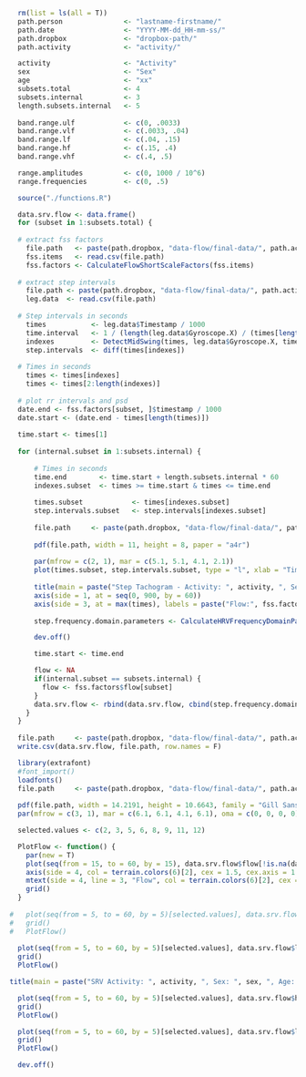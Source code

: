 ```r
  rm(list = ls(all = T))
  path.person               <- "lastname-firstname/"
  path.date                 <- "YYYY-MM-dd_HH-mm-ss/"
  path.dropbox              <- "dropbox-path/"
  path.activity             <- "activity/"

  activity                  <- "Activity"
  sex                       <- "Sex"
  age                       <- "xx"
  subsets.total             <- 4
  subsets.internal          <- 3
  length.subsets.internal   <- 5
  
  band.range.ulf            <- c(0, .0033)
  band.range.vlf            <- c(.0033, .04)
  band.range.lf             <- c(.04, .15)
  band.range.hf             <- c(.15, .4)
  band.range.vhf            <- c(.4, .5)

  range.amplitudes          <- c(0, 1000 / 10^6)
  range.frequencies         <- c(0, .5)
```

```r
  source("./functions.R")
```

```r
  data.srv.flow <- data.frame()
  for (subset in 1:subsets.total) {
  
  # extract fss factors
    file.path   <- paste(path.dropbox, "data-flow/final-data/", path.activity, path.person, path.date, "scale.csv", sep ="")
    fss.items   <- read.csv(file.path)
    fss.factors <- CalculateFlowShortScaleFactors(fss.items)
  
  # extract step intervals 
    file.path <- paste(path.dropbox, "data-flow/final-data/", path.activity, path.person, path.date, "subset-", subset, "/leg-data.csv", sep ="")
    leg.data  <- read.csv(file.path)
      
  # Step intervals in seconds
    times           <- leg.data$Timestamp / 1000
    time.interval   <- 1 / (length(leg.data$Gyroscope.X) / (times[length(times)]))
    indexes         <- DetectMidSwing(times, leg.data$Gyroscope.X, time.interval, cd = 1.5, plot = F)
    step.intervals  <- diff(times[indexes])
  
  # Times in seconds
    times <- times[indexes]
    times <- times[2:length(indexes)]
      
  # plot rr intervals and psd
  date.end <- fss.factors[subset, ]$timestamp / 1000
  date.start <- (date.end - times[length(times)])
      
  time.start <- times[1]
      
  for (internal.subset in 1:subsets.internal) {
        
      # Times in seconds
      time.end        <- time.start + length.subsets.internal * 60 
      indexes.subset  <- times >= time.start & times <= time.end
        
      times.subset            <- times[indexes.subset]
      step.intervals.subset   <- step.intervals[indexes.subset]
      
      file.path     <- paste(path.dropbox, "data-flow/final-data/", path.activity, path.person, substr(path.date, 1, 19), "-", "subset-", subset, "-", internal.subset, "-step-intervals-and-psd.pdf", sep ="")
      
      pdf(file.path, width = 11, height = 8, paper = "a4r")
      
      par(mfrow = c(2, 1), mar = c(5.1, 5.1, 4.1, 2.1))
      plot(times.subset, step.intervals.subset, type = "l", xlab = "Time (s)", ylab = "Step Interval (s)", xaxs = "i", yaxs = "i", xaxt = "n")
      
      title(main = paste("Step Tachogram - Activity: ", activity, ", Sex: ", sex, ", Age: ", age, ", Subset ", subset, "/",  subsets.total, " - ", internal.subset, sep = ""), sub = paste("Start: ", as.POSIXct(date.start, tz = "Europe/Berlin", origin = "1970-01-01"), ", End: ", as.POSIXct(date.end, tz = "Europe/Berlin", origin = "1970-01-01"), sep = ""))
      axis(side = 1, at = seq(0, 900, by = 60))
      axis(side = 3, at = max(times), labels = paste("Flow:", fss.factors$flow[subset]))
      
      step.frequency.domain.parameters <- CalculateHRVFrequencyDomainParameters(times.subset, step.intervals.subset, band.range.ulf, band.range.vlf, band.range.lf, band.range.hf, band.range.vhf, "welch", 4, 256, .5, T, range.frequencies, range.amplitudes)

      dev.off()

      time.start <- time.end

      flow <- NA
      if(internal.subset == subsets.internal) {
        flow <- fss.factors$flow[subset]
      }
      data.srv.flow <- rbind(data.srv.flow, cbind(step.frequency.domain.parameters, flow))
    }
  }
  
  file.path     <- paste(path.dropbox, "data-flow/final-data/", path.activity, path.person, substr(path.date, 1, 19), "-srv-data.csv", sep ="")
  write.csv(data.srv.flow, file.path, row.names = F)

```

```r

  library(extrafont)
  #font_import()
  loadfonts()
  file.path     <- paste(path.dropbox, "data-flow/final-data/", path.activity, path.person, substr(path.date, 1, 19), "-srv-bands-and-flow.pdf", sep ="")
  
  pdf(file.path, width = 14.2191, height = 10.6643, family = "Gill Sans MT")
  par(mfrow = c(3, 1), mar = c(6.1, 6.1, 4.1, 6.1), oma = c(0, 0, 0, 0), mgp = c(3, 1, 0))

  selected.values <- c(2, 3, 5, 6, 8, 9, 11, 12)

  PlotFlow <- function() {
    par(new = T)
    plot(seq(from = 15, to = 60, by = 15), data.srv.flow$flow[!is.na(data.srv.flow$flow)], xlim = c(0, 60), ylim = c(2, 7), axes = F, xlab = NA, ylab = NA, type = "o", pch = 21, bg = terrain.colors(6)[2], cex = 2)
    axis(side = 4, col = terrain.colors(6)[2], cex = 1.5, cex.axis = 1.5)
    mtext(side = 4, line = 3, "Flow", col = terrain.colors(6)[2], cex = 1.5)
    grid()
  }
  
#   plot(seq(from = 5, to = 60, by = 5)[selected.values], data.srv.flow$vlfpowfft[selected.values], type = "o", xlab = "Minute", ylab = expression("Power of VLF band " (ms^2)), xlim = c(0, 60), ylim = c(0, max(data.srv.flow$vlfpowfft[selected.values])), pch = 21, bg = "#3FADCB", cex = 2, cex.lab = 2, cex.axis = 1.5)
#   grid()
#   PlotFlow()
  
  plot(seq(from = 5, to = 60, by = 5)[selected.values], data.srv.flow$lfpowfft[selected.values], type = "o", xlab = "Minute", ylab = expression("Power of LF band " (ms^2)), xlim = c(0, 60), ylim = c(0, max(data.srv.flow$lfpowfft[selected.values])), pch = 21, bg = "#3FADCB", cex = 2, cex.lab = 2, cex.axis = 1.5)
  grid()
  PlotFlow()

title(main = paste("SRV Activity: ", activity, ", Sex: ", sex, ", Age: ", age, ", Date: ", substr(path.date, 1, 10), sep = ""), cex.main = 3)

  plot(seq(from = 5, to = 60, by = 5)[selected.values], data.srv.flow$hfpowfft[selected.values], type = "o", xlab = "Minute", ylab = expression("Power of HF band " (ms^2)), xlim = c(0, 60), ylim = c(0, max(data.srv.flow$hfpowfft[selected.values])), pch = 21, bg = "#3FADCB", cex = 2, cex.lab = 2, cex.axis = 1.5)
  grid()
  PlotFlow()

  plot(seq(from = 5, to = 60, by = 5)[selected.values], data.srv.flow$lfhffft[selected.values], type = "o", xlab = "Minute", ylab = "LF/HF", xlim = c(0, 60), ylim = c(0, max(data.srv.flow$lfhffft[selected.values])), pch = 21, bg = "#3FADCB", cex = 2, cex.lab = 2, cex.axis = 1.5)
  grid()
  PlotFlow()

  dev.off()
```